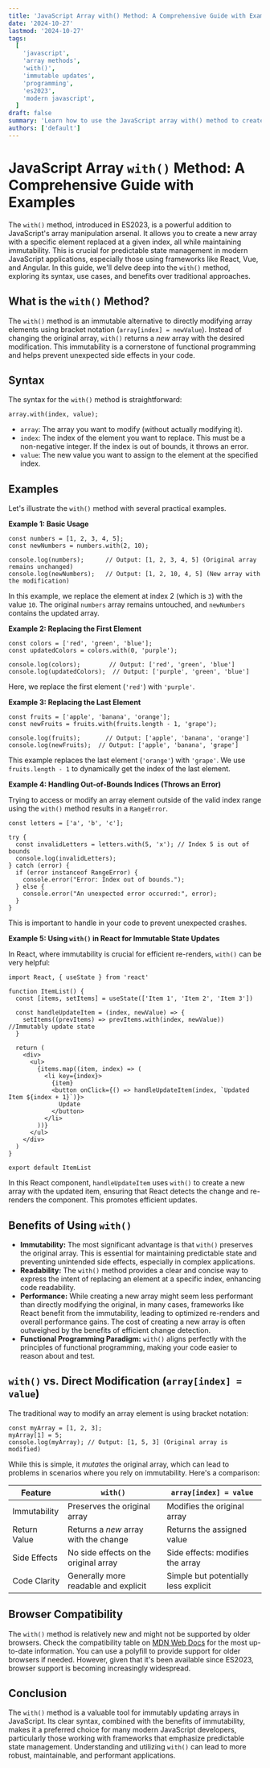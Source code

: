 ```yaml
---
title: 'JavaScript Array with() Method: A Comprehensive Guide with Examples'
date: '2024-10-27'
lastmod: '2024-10-27'
tags:
  [
    'javascript',
    'array methods',
    'with()',
    'immutable updates',
    'programming',
    'es2023',
    'modern javascript',
  ]
draft: false
summary: 'Learn how to use the JavaScript array with() method to create a new array with a specific element replaced at a given index, ensuring immutability. Explore practical examples and understand its benefits over traditional methods.'
authors: ['default']
---
```


# JavaScript Array `with()` Method: A Comprehensive Guide with Examples

The `with()` method, introduced in ES2023, is a powerful addition to JavaScript's array manipulation arsenal. It allows you to create a new array with a specific element replaced at a given index, all while maintaining immutability. This is crucial for predictable state management in modern JavaScript applications, especially those using frameworks like React, Vue, and Angular. In this guide, we'll delve deep into the `with()` method, exploring its syntax, use cases, and benefits over traditional approaches.

## What is the `with()` Method?

The `with()` method is an immutable alternative to directly modifying array elements using bracket notation (`array[index] = newValue`). Instead of changing the original array, `with()` returns a _new_ array with the desired modification. This immutability is a cornerstone of functional programming and helps prevent unexpected side effects in your code.

## Syntax

The syntax for the `with()` method is straightforward:

```plaintext
array.with(index, value);
```

- `array`: The array you want to modify (without actually modifying it).
- `index`: The index of the element you want to replace. This must be a non-negative integer. If the index is out of bounds, it throws an error.
- `value`: The new value you want to assign to the element at the specified index.

## Examples

Let's illustrate the `with()` method with several practical examples.

**Example 1: Basic Usage**

```plaintext
const numbers = [1, 2, 3, 4, 5];
const newNumbers = numbers.with(2, 10);

console.log(numbers);      // Output: [1, 2, 3, 4, 5] (Original array remains unchanged)
console.log(newNumbers);   // Output: [1, 2, 10, 4, 5] (New array with the modification)
```

In this example, we replace the element at index 2 (which is `3`) with the value `10`. The original `numbers` array remains untouched, and `newNumbers` contains the updated array.

**Example 2: Replacing the First Element**

```plaintext
const colors = ['red', 'green', 'blue'];
const updatedColors = colors.with(0, 'purple');

console.log(colors);        // Output: ['red', 'green', 'blue']
console.log(updatedColors);  // Output: ['purple', 'green', 'blue']
```

Here, we replace the first element (`'red'`) with `'purple'`.

**Example 3: Replacing the Last Element**

```plaintext
const fruits = ['apple', 'banana', 'orange'];
const newFruits = fruits.with(fruits.length - 1, 'grape');

console.log(fruits);       // Output: ['apple', 'banana', 'orange']
console.log(newFruits);  // Output: ['apple', 'banana', 'grape']
```

This example replaces the last element (`'orange'`) with `'grape'`. We use `fruits.length - 1` to dynamically get the index of the last element.

**Example 4: Handling Out-of-Bounds Indices (Throws an Error)**

Trying to access or modify an array element outside of the valid index range using the `with()` method results in a `RangeError`.

```plaintext
const letters = ['a', 'b', 'c'];

try {
  const invalidLetters = letters.with(5, 'x'); // Index 5 is out of bounds
  console.log(invalidLetters);
} catch (error) {
  if (error instanceof RangeError) {
    console.error("Error: Index out of bounds.");
  } else {
    console.error("An unexpected error occurred:", error);
  }
}
```

This is important to handle in your code to prevent unexpected crashes.

**Example 5: Using `with()` in React for Immutable State Updates**

In React, where immutability is crucial for efficient re-renders, `with()` can be very helpful:

```plaintext
import React, { useState } from 'react'

function ItemList() {
  const [items, setItems] = useState(['Item 1', 'Item 2', 'Item 3'])

  const handleUpdateItem = (index, newValue) => {
    setItems((prevItems) => prevItems.with(index, newValue)) //Immutably update state
  }

  return (
    <div>
      <ul>
        {items.map((item, index) => (
          <li key={index}>
            {item}
            <button onClick={() => handleUpdateItem(index, `Updated Item ${index + 1}`)}>
              Update
            </button>
          </li>
        ))}
      </ul>
    </div>
  )
}

export default ItemList
```

In this React component, `handleUpdateItem` uses `with()` to create a new array with the updated item, ensuring that React detects the change and re-renders the component. This promotes efficient updates.

## Benefits of Using `with()`

- **Immutability:** The most significant advantage is that `with()` preserves the original array. This is essential for maintaining predictable state and preventing unintended side effects, especially in complex applications.
- **Readability:** The `with()` method provides a clear and concise way to express the intent of replacing an element at a specific index, enhancing code readability.
- **Performance:** While creating a new array might seem less performant than directly modifying the original, in many cases, frameworks like React benefit from the immutability, leading to optimized re-renders and overall performance gains. The cost of creating a new array is often outweighed by the benefits of efficient change detection.
- **Functional Programming Paradigm:** `with()` aligns perfectly with the principles of functional programming, making your code easier to reason about and test.

## `with()` vs. Direct Modification (`array[index] = value`)

The traditional way to modify an array element is using bracket notation:

```plaintext
const myArray = [1, 2, 3];
myArray[1] = 5;
console.log(myArray); // Output: [1, 5, 3] (Original array is modified)
```

While this is simple, it _mutates_ the original array, which can lead to problems in scenarios where you rely on immutability. Here's a comparison:

| Feature      | `with()`                              | `array[index] = value`               |
| ------------ | ------------------------------------- | ------------------------------------ |
| Immutability | Preserves the original array          | Modifies the original array          |
| Return Value | Returns a _new_ array with the change | Returns the assigned value           |
| Side Effects | No side effects on the original array | Side effects: modifies the array     |
| Code Clarity | Generally more readable and explicit  | Simple but potentially less explicit |

## Browser Compatibility

The `with()` method is relatively new and might not be supported by older browsers. Check the compatibility table on [MDN Web Docs](https://developer.mozilla.org/en-US/docs/Web/JavaScript/Reference/Global_Objects/Array/with) for the most up-to-date information. You can use a polyfill to provide support for older browsers if needed. However, given that it's been available since ES2023, browser support is becoming increasingly widespread.

## Conclusion

The `with()` method is a valuable tool for immutably updating arrays in JavaScript. Its clear syntax, combined with the benefits of immutability, makes it a preferred choice for many modern JavaScript developers, particularly those working with frameworks that emphasize predictable state management. Understanding and utilizing `with()` can lead to more robust, maintainable, and performant applications.
